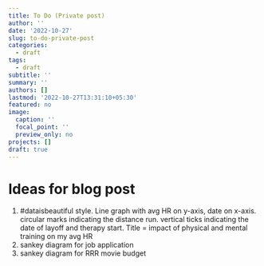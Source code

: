 ```yaml
---
title: To Do (Private post)
author: ''
date: '2022-10-27'
slug: to-do-private-post
categories:
  - draft
tags:
  - draft
subtitle: ''
summary: ''
authors: []
lastmod: '2022-10-27T13:31:10+05:30'
featured: no
image:
  caption: ''
  focal_point: ''
  preview_only: no
projects: []
draft: true
---
```


# Ideas for blog post
1. #dataisbeautiful style. Line graph with avg HR on y-axis, date on x-axis. circular marks indicating the distance run. vertical ticks indicating the date of layoff and therapy start. Title = impact of physical and mental training on my avg HR
2. sankey diagram for job application
3. sankey diagram for RRR movie budget